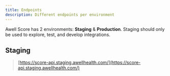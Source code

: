 ```yaml
---
title: Endpoints
description: Different endpoints per environment
---
```


Awell Score has 2 environments: **Staging** & **Production**. Staging should only be used to explore, test, and develop integrations.

## Staging

> [https://score-api.staging.awellhealth.com/](https://score-api.staging.awellhealth.com/)
